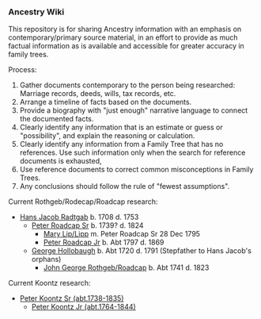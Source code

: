 === Ancestry Wiki ===
This repository is for sharing Ancestry information with an emphasis on contemporary/primary source material, in an effort to provide as much factual information as is available and accessible for greater accuracy in family trees.

Process:
# Gather documents contemporary to the person being researched:  Marriage records, deeds, wills, tax records, etc.
# Arrange a timeline of facts based on the documents.
# Provide a biography with "just enough" narrative language to connect the documented facts.
# Clearly identify any information that is an estimate or guess or "possibility", and explain the reasoning or calculation.
# Clearly identify any information from a Family Tree that has no references.  Use such information only when the search for reference documents is exhausted,
# Use reference documents to correct common misconceptions in Family Trees.
# Any conclusions should follow the rule of "fewest assumptions".

Current Rothgeb/Rodecap/Roadcap research:
* [[Rothgeb/Radtgab-6.wikitext|Hans Jacob Radtgab]] b. 1708 d. 1753
** [[Rothgeb/Rothgeb-117.wikitext|Peter Roadcap Sr]] b. 1739? d. 1824
*** [[Rothgeb/Lipp-177.wikitext|Mary Lip/Lipp]] m. Peter Roadcap Sr 28 Dec 1795
*** [[Rothgeb/Rothgeb-184.wikitext|Peter Roadcap Jr]] b. Abt 1797 d. 1869
** [[Rothgeb/Hollobaugh-G.wikitext|George Hollobaugh]] b. Abt 1720 d. 1791 (Stepfather to Hans Jacob's orphans)
*** [[Rothgeb/Rothgeb-69.wikitext|John George Rothgeb/Roadcap]] b. Abt 1741 d. 1823

Current Koontz research:
* [[Koontz/Koontz-229.wikitext|Peter Koontz Sr (abt.1738-1835)]]
** [[Koontz/Koontz-1153.wikitext|Peter Koontz Jr (abt.1764-1844)]]